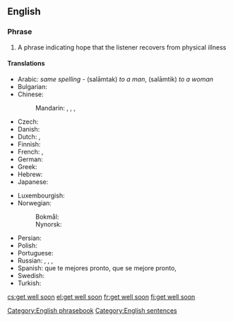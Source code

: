 ==English==

===Phrase===
{{head|en|phrase|head=[[get]] [[well]] [[soon]]|}}

# A phrase indicating hope that the listener recovers from physical illness

====Translations====
{{trans-top|indicating hope that the listener recovers}}
* Arabic: {{t|ar|سلامتك}} ''same spelling'' - (salāmtak) ''to a man'', (salāmtik) ''to a woman''
*Bulgarian: {{t+|bg|Оздравявай бързо|tr=Ozdravyavaĭ bŭrzo}}
* Chinese:
*: Mandarin: {{t|cmn|希望你能早點好|sc=Hani}}, {{t|cmn|希望你能早点好|tr=xīwàng nǐ néng zǎodiǎn hǎo|sc=Hani}}, {{t|cmn|祝你早日康復|sc=Hani}}, {{t|cmn|祝你早日康复|tr=zhù nǐ zǎorì kāngfù|sc=Hani}}
* Czech: {{t+|cs|brzké uzdravení}}
* Danish: {{t|da|god bedring}}
* Dutch: {{t|nl|word snel beter}}, {{t|nl|veel beterschap}}
* Finnish: {{t|fi|parane pian}}
* French: {{t|fr|bon rétablissement}}, {{t|fr|prompt rétablissement}}
* German: {{t+|de|gute Besserung}}
* Greek: {{t+|el|περαστικά}}
* Hebrew: {{t|he|החלמה מהירה|m|f|tr=hachlama mehirah|sc=Hebr}}
* Japanese: {{t|ja|お大事に|tr=odaiji ni}} {{t|ja|早く良くなりますように|tr=hayaku yoku narimasu yōni}}
{{trans-mid}}
* Luxembourgish: {{t|lb|gutt Besserung}}
* Norwegian: 
*: Bokmål: {{t|nb|god bedring}}
*: Nynorsk: {{t|nn|god betring}}
* Persian: {{t|fa|ان شاء الله زودتر خوب شوید|sc=fa-Arab}}
* Polish: {{t|pl|szybkiego powrotu do zdrowia}}
* Portuguese: {{t+|pt|melhoras}}
* Russian: {{t|ru|скорейшего выздоровления|tr=skoréjševo vyzdorovlénija}}, {{t|ru|поправляйтесь скорее|tr=popavljájtes’ skoréje}}, {{t|ru|выздоравливайте|tr=vyzdorávlivajte}}, {{t|ru|поправляйтесь|tr=popravljájtes'}}
* Spanish: que te mejores pronto, que se mejore pronto, {{t|es|mejórate}}
* Swedish: {{t|sv|krya på dig}}
* Turkish: {{t|tr|geçmiş olsun}}
{{trans-bottom}}

[[Category:English phrasebook]]
[[Category:English sentences]]

[[cs:get well soon]]
[[el:get well soon]]
[[fr:get well soon]]
[[fi:get well soon]]